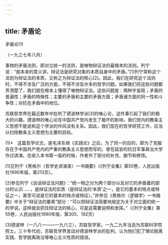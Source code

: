 ```yaml
---
---
---
```

title: 矛盾论
---



矛盾论(1)


（一九三七年八月）

事物的矛盾法则，即对立统一的法则，是唯物辩证法的最根本的法则。列宁说：“就本来的意义讲，辩证法是研究对象的本质自身中的矛盾。”[1]列宁常称这个法则为辩证法的本质，又称之为辩证法的核心[2]。因此，我们在研究这个法则时，不得不涉及广泛的方面，不得不涉及许多的哲学问题。如果我们将这些问题都弄清楚了，我们就在根本上懂得了唯物辩证法。这些问题是：两种宇宙观；矛盾的普遍性；矛盾的特殊性；主要的矛盾和主要的矛盾方面；矛盾诸方面的同一性和斗争性；对抗在矛盾中的地位。

苏联哲学界在最近数年中批判了德波林学派[3]的唯心论，这件事引起了我们的极大的兴趣。德波林的唯心论在中国共产党内发生了极坏的影响，我们党内的教条主义思想不能说和这个学派的作风没有关系。因此，我们现在的哲学研究工作，应当以扫除教条主义思想为主要的目标。

(1)*　这篇哲学论文，是毛泽东继《实践论》之后，为了同一的目的，即为了克服存在于中国共产党内的严重的教条主义思想而写的，曾在延安的抗日军事政治大学作过讲演。在收入本书第一版的时候，作者作了部分的补充、删节和修改。



[1]见列宁《黑格尔〈哲学史讲演录〉一书摘要》（《列宁全集》第55卷，人民出版社1990年版，第213页）。

[2]参见列宁《谈谈辩证法问题》：“统一物之分为两个部分以及对它的矛盾着的部分的认识……，是辩证法的实质（是辩证法的‘本质’之一，是它的基本的特点或特征之一，甚至可说是它的基本的特点或特征）。”并参见《黑格尔〈逻辑学〉一书摘要》中关于“辩证法的要素”部分：“可以把辩证法简要地规定为关于对立面的统一的学说。这样就会抓住辩证法的核心，可是这需要说明和发挥。”（《列宁全集》第55卷，人民出版社1990年版，第305、192页）

[3]德波林（一八八一——一九六三），苏联哲学家。一九二九年当选为苏联科学院院士。三十年代初，苏联哲学界发动对德波林学派的批判，认为他们犯了理论脱离实践、哲学脱离政治等唯心主义性质的错误。